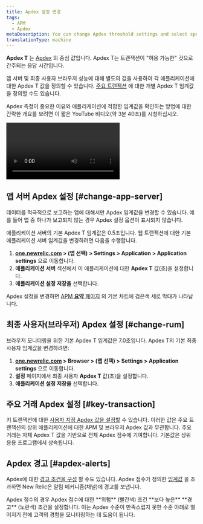 ```yaml
---
title: Apdex 설정 변경
tags:
  - APM
  - Apdex
metaDescription: You can change Apdex threshold settings and select specific countries in New Relic's user interface.
translationType: machine
---
```


**Apdex T** 는 [Apdex](/docs/apm/new-relic-apm/apdex/apdex-measuring-user-satisfaction) 의 중심 값입니다. Apdex T는 트랜잭션이 "허용 가능한" 것으로 간주되는 응답 시간입니다.

앱 서버 및 최종 사용자 브라우저 성능에 대해 별도의 값을 사용하여 각 애플리케이션에 대한 Apdex T 값을 정의할 수 있습니다. [주요 트랜잭션](/docs/apm/transactions/key-transactions/introduction-key-transactions) 에 대한 개별 Apdex T 임계값을 정의할 수도 있습니다.

Apdex 측정이 중요한 이유와 애플리케이션에 적합한 임계값을 확인하는 방법에 대한 간략한 개요를 보려면 이 짧은 YouTube 비디오(약 3분 40초)를 시청하십시오.

<Video
  id="RoLIBfEpYZg"
  type="youtube"
/>

## 앱 서버 Apdex 설정 [#change-app-server]

데이터를 적극적으로 보고하는 앱에 대해서만 Apdex 임계값을 변경할 수 있습니다. 예를 들어 앱 중 하나가 보고되지 않는 경우 Apdex 설정 옵션이 표시되지 않습니다.

애플리케이션 서버의 기본 Apdex T 임계값은 0.5초입니다. 웹 트랜잭션에 대한 기본 애플리케이션 서버 임계값을 변경하려면 다음을 수행합니다.

1. **[one.newrelic.com](https://one.newrelic.com) > (앱 선택) > Settings > Application > Application settings** 으로 이동합니다.
2. **애플리케이션 서버** 섹션에서 이 애플리케이션에 대한 **Apdex T** 값(초)을 설정합니다.
3. **애플리케이션 설정 저장을** 선택합니다.

Apdex 설정을 변경하면 [APM **요약** 페이지](/docs/apm/applications-menu/monitoring/apm-overview-page) 의 기본 차트에 검은색 세로 막대가 나타납니다.

## 최종 사용자(브라우저) Apdex 설정 [#change-rum]

브라우저 모니터링을 위한 기본 Apdex T 임계값은 7.0초입니다. Apdex T의 기본 최종 사용자 임계값을 변경하려면:

1. **[one.newrelic.com](https://one.newrelic.com) > Browser > (앱 선택) > Settings > Application settings** 으로 이동합니다.
2. **설정** 페이지에서 최종 사용자 **Apdex T** 값(초)을 설정합니다.
3. **애플리케이션 설정 저장을** 선택합니다.

## 주요 거래 Apdex 설정 [#key-transaction]

키 트랜잭션에 대한 [사용자 지정 Apdex 값을 설정할](/docs/apm/transactions/key-transactions/create-key-transactions) 수 있습니다. 이러한 값은 주요 트랜잭션의 상위 애플리케이션에 대한 APM 및 브라우저 Apdex 값과 무관합니다. 주요 거래는 자체 Apdex T 값을 기반으로 전체 Apdex 점수에 기여합니다. 기본값은 상위 응용 프로그램에서 상속됩니다.

## Apdex 경고 [#apdex-alerts]

Apdex에 대한 [경고 조건을 구성](/docs/alerts/new-relic-alerts/configuring-alert-policies/define-alert-conditions) 할 수도 있습니다. Apdex 점수가 정의한 [임계값](/docs/alerts/new-relic-alerts/configuring-alert-policies/define-thresholds-trigger-alert) 을 초과하면 New Relic은 알림 메커니즘(채널)에 경고를 보냅니다.

<Callout variant="tip">
  Apdex 점수의 경우 Apdex 점수에 대한 **위험** (빨간색) 조건 **보다 높은** **경고** (노란색) 조건을 설정합니다. 이는 Apdex 수준이 만족스럽지 못한 수준 아래로 떨어지기 전에 고객의 경험을 모니터링하는 데 도움이 됩니다.
</Callout>